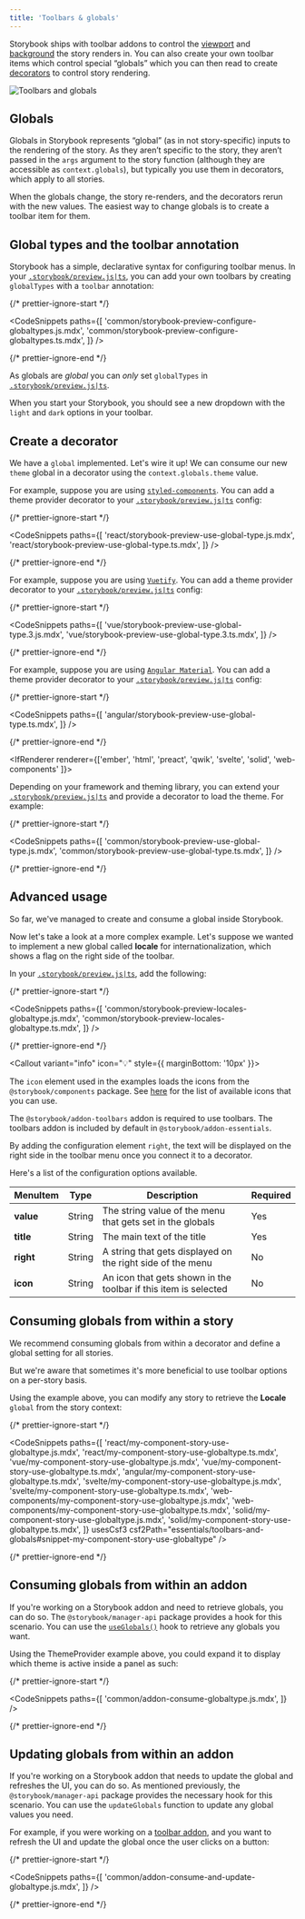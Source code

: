 ```yaml
---
title: 'Toolbars & globals'
---
```


<YouTubeCallout id="DuJ_gmSncLM" title="Create custom toolbar items using global types" />

Storybook ships with toolbar addons to control the [viewport](./viewport.md) and [background](./backgrounds.md) the story renders in. You can also create your own toolbar items which control special “globals” which you can then read to create [decorators](../writing-stories/decorators.md) to control story rendering.

![Toolbars and globals](./toolbars-and-globals.png)

## Globals

Globals in Storybook represents “global” (as in not story-specific) inputs to the rendering of the story. As they aren’t specific to the story, they aren’t passed in the `args` argument to the story function (although they are accessible as `context.globals`), but typically you use them in decorators, which apply to all stories.

When the globals change, the story re-renders, and the decorators rerun with the new values. The easiest way to change globals is to create a toolbar item for them.

## Global types and the toolbar annotation

Storybook has a simple, declarative syntax for configuring toolbar menus. In your [`.storybook/preview.js|ts`](../configure/index.md#configure-story-rendering), you can add your own toolbars by creating `globalTypes` with a `toolbar` annotation:

{/* prettier-ignore-start */}

<CodeSnippets
  paths={[
    'common/storybook-preview-configure-globaltypes.js.mdx',
    'common/storybook-preview-configure-globaltypes.ts.mdx',
  ]}
/>

{/* prettier-ignore-end */}

<Callout variant="info" icon="💡">

As globals are _global_ you can _only_ set `globalTypes` in [`.storybook/preview.js|ts`](../configure/index.md#configure-story-rendering).

</Callout>

When you start your Storybook, you should see a new dropdown with the `light` and `dark` options in your toolbar.

## Create a decorator

We have a `global` implemented. Let's wire it up! We can consume our new `theme` global in a decorator using the `context.globals.theme` value.

<IfRenderer renderer='react'>

For example, suppose you are using [`styled-components`](https://styled-components.com/). You can add a theme provider decorator to your [`.storybook/preview.js|ts`](../configure/index.md#configure-story-rendering) config:

{/* prettier-ignore-start */}

<CodeSnippets
  paths={[
    'react/storybook-preview-use-global-type.js.mdx',
    'react/storybook-preview-use-global-type.ts.mdx',
  ]}
/>

{/* prettier-ignore-end */}

</IfRenderer>

<IfRenderer renderer='vue'>

For example, suppose you are using [`Vuetify`](https://vuetifyjs.com/en/). You can add a theme provider decorator to your [`.storybook/preview.js|ts`](../configure/index.md#configure-story-rendering) config:

{/* prettier-ignore-start */}

<CodeSnippets
  paths={[
    'vue/storybook-preview-use-global-type.3.js.mdx',
    'vue/storybook-preview-use-global-type.3.ts.mdx',
  ]}
/>

{/* prettier-ignore-end */}

</IfRenderer>

<IfRenderer renderer='angular'>

For example, suppose you are using [`Angular Material`](https://material.angular.io/). You can add a theme provider decorator to your [`.storybook/preview.js|ts`](../configure/index.md#configure-story-rendering) config:

{/* prettier-ignore-start */}

<CodeSnippets
  paths={[
    'angular/storybook-preview-use-global-type.ts.mdx',
  ]}
/>

{/* prettier-ignore-end */}

</IfRenderer>

<IfRenderer renderer={['ember', 'html', 'preact', 'qwik', 'svelte', 'solid', 'web-components' ]}>

Depending on your framework and theming library, you can extend your [`.storybook/preview.js|ts`](../configure/index.md#configure-story-rendering) and provide a decorator to load the theme. For example:

{/* prettier-ignore-start */}

<CodeSnippets
  paths={[
    'common/storybook-preview-use-global-type.js.mdx',
    'common/storybook-preview-use-global-type.ts.mdx',
  ]}
/>

{/* prettier-ignore-end */}

</IfRenderer>

## Advanced usage

So far, we've managed to create and consume a global inside Storybook.

Now let's take a look at a more complex example. Let's suppose we wanted to implement a new global called **locale** for internationalization, which shows a flag on the right side of the toolbar.

In your [`.storybook/preview.js|ts`](../configure/index.md#configure-story-rendering), add the following:

{/* prettier-ignore-start */}

<CodeSnippets
  paths={[
    'common/storybook-preview-locales-globaltype.js.mdx',
    'common/storybook-preview-locales-globaltype.ts.mdx',
  ]}
/>

{/* prettier-ignore-end */}

<Callout variant="info" icon="💡" style={{ marginBottom: '10px' }}>

The `icon` element used in the examples loads the icons from the `@storybook/components` package. See [here](../faq.md#what-icons-are-available-for-my-toolbar-or-my-addon) for the list of available icons that you can use.

</Callout>

<Callout variant="info" icon="💡">

The `@storybook/addon-toolbars` addon is required to use toolbars. The toolbars addon is included by default in
`@storybook/addon-essentials`.

</Callout>

By adding the configuration element `right`, the text will be displayed on the right side in the toolbar menu once you connect it to a decorator.

Here's a list of the configuration options available.

| MenuItem  | Type   | Description                                                     | Required |
| --------- | ------ | --------------------------------------------------------------- | -------- |
| **value** | String | The string value of the menu that gets set in the globals       | Yes      |
| **title** | String | The main text of the title                                      | Yes      |
| **right** | String | A string that gets displayed on the right side of the menu      | No       |
| **icon**  | String | An icon that gets shown in the toolbar if this item is selected | No       |

## Consuming globals from within a story

We recommend consuming globals from within a decorator and define a global setting for all stories.

But we're aware that sometimes it's more beneficial to use toolbar options on a per-story basis.

Using the example above, you can modify any story to retrieve the **Locale** `global` from the story context:

{/* prettier-ignore-start */}

<CodeSnippets
  paths={[
    'react/my-component-story-use-globaltype.js.mdx',
    'react/my-component-story-use-globaltype.ts.mdx',
    'vue/my-component-story-use-globaltype.js.mdx',
    'vue/my-component-story-use-globaltype.ts.mdx',
    'angular/my-component-story-use-globaltype.ts.mdx',
    'svelte/my-component-story-use-globaltype.js.mdx',
    'svelte/my-component-story-use-globaltype.ts.mdx',
    'web-components/my-component-story-use-globaltype.js.mdx',
    'web-components/my-component-story-use-globaltype.ts.mdx',
    'solid/my-component-story-use-globaltype.js.mdx',
    'solid/my-component-story-use-globaltype.ts.mdx',
  ]}
  usesCsf3
  csf2Path="essentials/toolbars-and-globals#snippet-my-component-story-use-globaltype"
/>

{/* prettier-ignore-end */}

## Consuming globals from within an addon

If you're working on a Storybook addon and need to retrieve globals, you can do so. The `@storybook/manager-api` package provides a hook for this scenario. You can use the [`useGlobals()`](../addons/addons-api.md#useglobals) hook to retrieve any globals you want.

Using the ThemeProvider example above, you could expand it to display which theme is active inside a panel as such:

{/* prettier-ignore-start */}

<CodeSnippets
  paths={[
    'common/addon-consume-globaltype.js.mdx',
  ]}
/>

{/* prettier-ignore-end */}

## Updating globals from within an addon

If you're working on a Storybook addon that needs to update the global and refreshes the UI, you can do so. As mentioned previously, the `@storybook/manager-api` package provides the necessary hook for this scenario. You can use the `updateGlobals` function to update any global values you need.

For example, if you were working on a [toolbar addon](../addons/addon-types.md#toolbars), and you want to refresh the UI and update the global once the user clicks on a button:

{/* prettier-ignore-start */}

<CodeSnippets
  paths={[
    'common/addon-consume-and-update-globaltype.js.mdx',
  ]}
/>

{/* prettier-ignore-end */}
